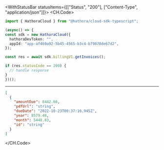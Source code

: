

<WithStatusBar statusItems={[["Status", "200"], ["Content-Type", "application/json"]]}>
  <CH.Code>
  ```typescript GetInvoices.ts
  import { HathoraCloud } from "@hathora/cloud-sdk-typescript";

(async() => {
  const sdk = new HathoraCloud({
    hathoraDevToken: "",
    appId: "app-af469a92-5b45-4565-b3c4-b79878de67d2",
  });

  const res = await sdk.billingV1.getInvoices();

  if (res.statusCode == 200) {
    // handle response
  }
})();
  ```
  ---

  ```json Example Response
  [
    {
      "amountDue": 8442.66,
      "pdfUrl": "string",
      "dueDate": "2022-10-23T00:37:16.945Z",
      "year": 8579.46,
      "month": 5448.83,
      "id": "string"
    }
  ]
  ```
  </CH.Code>
</WithStatusBar>
